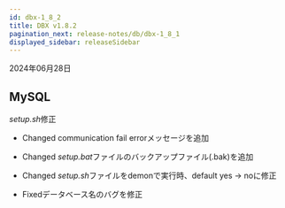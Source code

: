 ```yaml
---
id: dbx-1_8_2
title: DBX v1.8.2
pagination_next: release-notes/db/dbx-1_8_1
displayed_sidebar: releaseSidebar
---
```


2024年06月28日

## MySQL

*setup.sh*修正

- <Status>Changed</Status> communication fail errorメッセージを追加

- <Status>Changed</Status> *setup.bat*ファイルのバックアップファイル(.bak)を追加

- <Status>Changed</Status> *setup.sh*ファイルをdemonで実行時、default yes → noに修正

- <Status>Fixed</Status>データベース名のバグを修正

